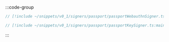 
<VersionWarning version="0.1" />

:::code-group

```ts [Passkey Signer]
// [!include ~/snippets/v0_1/signers/passport/passportWebauthnSigner.ts:main]
```

```ts [Developer Owned Auth Signer]
// [!include ~/snippets/v0_1/signers/passport/passportKeySigner.ts:main]
```

:::
